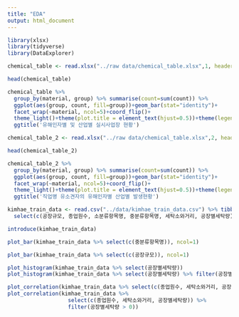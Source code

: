 ```yaml
---
title: "EDA"
output: html_document
---
```


```r
library(xlsx)
library(tidyverse)
library(DataExplorer)
```


```r
chemical_table <- read.xlsx("../raw data/chemical_table.xlsx",1, header = T)

head(chemical_table)

chemical_table %>%
  group_by(material, group) %>% summarise(count=sum(count)) %>%
  ggplot(aes(group, count, fill=group))+geom_bar(stat="identity")+
  facet_wrap(~material, ncol=5)+coord_flip()+
  theme_light()+theme(plot.title = element_text(hjust=0.5))+theme(legend.position="none")+
  ggtitle('유해인자별 및 산업별 실시사업장 현황')
```

```r
chemical_table_2 <- read.xlsx("../raw data/chemical_table.xlsx",2, header = T)

head(chemical_table_2)

chemical_table_2 %>%
  group_by(material, group) %>% summarise(count=sum(count)) %>%
  ggplot(aes(group, count, fill=group))+geom_bar(stat="identity")+
  facet_wrap(~material, ncol=5)+coord_flip()+
  theme_light()+theme(plot.title = element_text(hjust=0.5))+theme(legend.position="none")+
  ggtitle('직업병 유소견자의 유해인자별 산업별 발생현황')
```

```r
kimhae_train_data <- read.csv("../data/kimhae_train_data.csv") %>% tibble() %>%
  select(c(공장규모, 종업원수, 소분류항목명, 중분류항목명, 세탁소와거리, 공장별세탁량))
```

```r
introduce(kimhae_train_data)
```

```r
plot_bar(kimhae_train_data %>% select(c(중분류항목명)), ncol=1)
```

```r
plot_bar(kimhae_train_data %>% select(c(공장규모)), ncol=1)
```

```r
plot_histogram(kimhae_train_data %>% select(공장별세탁량))
plot_histogram(kimhae_train_data %>% select(공장별세탁량) %>% filter(공장별세탁량 > 0))
```

```r
plot_correlation(kimhae_train_data %>% select(c(종업원수, 세탁소와거리, 공장별세탁량)))
plot_correlation(kimhae_train_data %>% 
                   select(c(종업원수, 세탁소와거리, 공장별세탁량)) %>%
                   filter(공장별세탁량 > 0))
```

